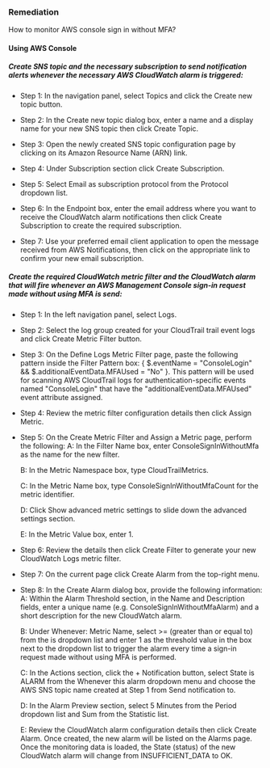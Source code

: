 ### Remediation

How to monitor AWS console sign in without MFA?

#### Using AWS Console

##### Create SNS topic and the necessary subscription to send notification alerts whenever the necessary AWS CloudWatch alarm is triggered:

- Step 1: In the navigation panel, select Topics and click the Create new topic button.

- Step 2: In the Create new topic dialog box, enter a name and a display name for your new SNS topic then click Create Topic.

- Step 3: Open the newly created SNS topic configuration page by clicking on its Amazon Resource Name (ARN) link.

- Step 4: Under Subscription section click Create Subscription.

- Step 5: Select Email as subscription protocol from the Protocol dropdown list.

- Step 6: In the Endpoint box, enter the email address where you want to receive the CloudWatch alarm notifications then click Create Subscription to create the required subscription.

- Step 7: Use your preferred email client application to open the message received from AWS Notifications, then click on the appropriate link to confirm your new email subscription.

##### Create the required CloudWatch metric filter and the CloudWatch alarm that will fire whenever an AWS Management Console sign-in request made without using MFA is send:

- Step 1: In the left navigation panel, select Logs.

- Step 2: Select the log group created for your CloudTrail trail event logs and click Create Metric Filter button.

- Step 3: On the Define Logs Metric Filter page, paste the following pattern inside the Filter Pattern box: { $.eventName = "ConsoleLogin" && $.additionalEventData.MFAUsed = "No" }. This pattern will be used for scanning AWS CloudTrail logs for authentication-specific events named "ConsoleLogin" that have the "additionalEventData.MFAUsed" event attribute assigned.

- Step 4: Review the metric filter configuration details then click Assign Metric.

- Step 5: On the Create Metric Filter and Assign a Metric page, perform the following:
  A: In the Filter Name box, enter ConsoleSignInWithoutMfa as the name for the new filter.

  B: In the Metric Namespace box, type CloudTrailMetrics.

  C: In the Metric Name box, type ConsoleSignInWithoutMfaCount for the metric identifier.

  D: Click Show advanced metric settings to slide down the advanced settings section.

  E: In the Metric Value box, enter 1.

- Step 6: Review the details then click Create Filter to generate your new CloudWatch Logs metric filter.

- Step 7: On the current page click Create Alarm from the top-right menu.

- Step 8: In the Create Alarm dialog box, provide the following information:
  A: Within the Alarm Threshold section, in the Name and Description fields, enter a unique name (e.g. ConsoleSignInWithoutMfaAlarm) and a short description for the new CloudWatch alarm.

  B: Under Whenever: Metric Name, select >= (greater than or equal to) from the is dropdown list and enter 1 as the threshold value in the box next to the dropdown list to trigger the alarm every time a sign-in request made without using MFA is performed.

  C: In the Actions section, click the + Notification button, select State is ALARM from the Whenever this alarm dropdown menu and choose the AWS SNS topic name created at Step 1 from Send notification to.

  D: In the Alarm Preview section, select 5 Minutes from the Period dropdown list and Sum from the Statistic list.

  E: Review the CloudWatch alarm configuration details then click Create Alarm. Once created, the new alarm will be listed on the Alarms page. Once the monitoring data is loaded, the State (status) of the new CloudWatch alarm will change from INSUFFICIENT_DATA to OK.
